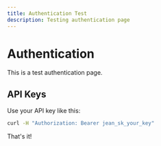 ```yaml
---
title: Authentication Test
description: Testing authentication page
---
```


# Authentication

This is a test authentication page.

## API Keys

Use your API key like this:

```bash
curl -H "Authorization: Bearer jean_sk_your_key"
```

That's it!